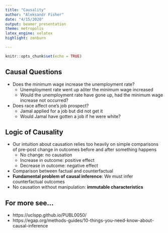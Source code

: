 ```yaml
---
title: "Causality"
author: "Aleksandr Fisher"
date: "4/15/2020"
output: beamer_presentation
theme: metropolis
latex_engine: xelatex
highlight: zenburn

---
```


```r
knitr::opts_chunk$set(echo = TRUE)
```

## Causal Questions

- Does the minimum wage increase the unemployment rate?
  - Unemployment rate went up aǒter the minimum wage increased
  - Would the unemployment rate have gone up, had the minimum wage increase not occurred?
- Does race affect one’s job prospect?
  - Jamal applied for a job but did not get it
  - Would Jamal have gotten a job if he were white?
  
## Logic of Causality

- Our intuition about causation relies too heavily on simple comparisons of
pre-post change in outcomes before and after something happens
  - No change: no causation
  - Increase in outcome: positive effect
  - Decrease in outcome: negative effect

- Comparison between factual and counterfactual
- **Fundamental problem of causal inference**: We must infer counterfactual
outcomes
- No causation without manipulation: **immutable characteristics**



## For more see...

- https://uclspp.github.io/PUBL0050/
- https://egap.org/methods-guides/10-things-you-need-know-about-causal-inference